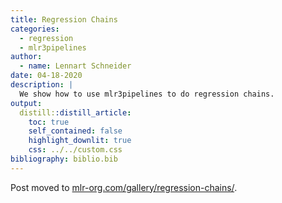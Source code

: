```yaml
---
title: Regression Chains
categories:
  - regression
  - mlr3pipelines
author:
  - name: Lennart Schneider
date: 04-18-2020
description: |
  We show how to use mlr3pipelines to do regression chains.
output:
  distill::distill_article:
    toc: true
    self_contained: false
    highlight_downlit: true
    css: ../../custom.css
bibliography: biblio.bib
---
```


Post moved to [mlr-org.com/gallery/regression-chains/](https://mlr-org.com/gallery/regression-chains/).
